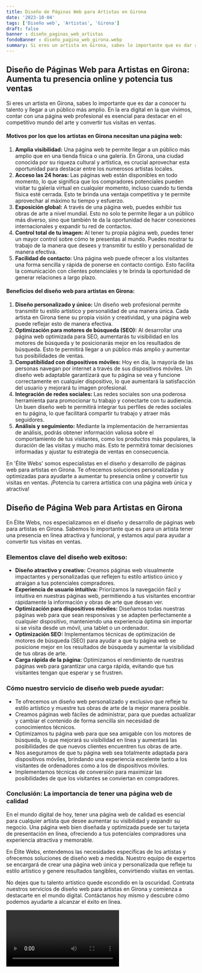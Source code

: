 ```yaml
---
title: Diseño de Páginas Web para Artistas en Girona
date: '2023-10-04'
tags: ['Diseño web', 'Artistas', 'Girona']
draft: false
banner : diseño_paginas_web_artistas
fondoBanner : diseño_pagina_web_girona.webp
summary: Si eres un artista en Girona, sabes lo importante que es dar a conocer tu talento y llegar a un público más amplio. En la era digital en la que vivimos, contar con una página web profesional es esencial para destacar en el competitivo mundo del arte y convertir tus visitas en ventas.
---
```


## **Diseño de Páginas Web para Artistas en Girona: Aumenta tu presencia online y potencia tus ventas**

Si eres un artista en Girona, sabes lo importante que es dar a conocer tu talento y llegar a un público más amplio. En la era digital en la que vivimos, contar con una página web profesional es esencial para destacar en el competitivo mundo del arte y convertir tus visitas en ventas.

#### **Motivos por los que los artistas en Girona necesitan una página web:**

1. **Amplia visibilidad:** Una página web te permite llegar a un público más amplio que en una tienda física o una galería. En Girona, una ciudad conocida por su riqueza cultural y artística, es crucial aprovechar esta oportunidad para destacar entre los numerosos artistas locales.
2. **Acceso las 24 horas:** Las páginas web están disponibles en todo momento, lo que significa que los compradores potenciales pueden visitar tu galería virtual en cualquier momento, incluso cuando tu tienda física esté cerrada. Esto te brinda una ventaja competitiva y te permite aprovechar al máximo tu tiempo y esfuerzo.
3. **Exposición global:** A través de una página web, puedes exhibir tus obras de arte a nivel mundial. Esto no solo te permite llegar a un público más diverso, sino que también te da la oportunidad de hacer conexiones internacionales y expandir tu red de contactos.
4. **Control total de tu imagen:** Al tener tu propia página web, puedes tener un mayor control sobre cómo te presentas al mundo. Puedes mostrar tu trabajo de la manera que desees y transmitir tu estilo y personalidad de manera efectiva.
5. **Facilidad de contacto:** Una página web puede ofrecer a los visitantes una forma sencilla y rápida de ponerse en contacto contigo. Esto facilita la comunicación con clientes potenciales y te brinda la oportunidad de generar relaciones a largo plazo.

#### **Beneficios del diseño web para artistas en Girona:**

1. **Diseño personalizado y único:** Un diseño web profesional permite transmitir tu estilo artístico y personalidad de una manera única. Cada artista en Girona tiene su propia visión y creatividad, y una página web puede reflejar esto de manera efectiva.
2. **Optimización para motores de búsqueda (SEO):** Al desarrollar una página web optimizada para SEO, aumentarás tu visibilidad en los motores de búsqueda y te posicionarás mejor en los resultados de búsqueda. Esto te permitirá llegar a un público más amplio y aumentar tus posibilidades de ventas.
3. **Compatibilidad con dispositivos móviles:** Hoy en día, la mayoría de las personas navegan por internet a través de sus dispositivos móviles. Un diseño web adaptable garantizará que tu página se vea y funcione correctamente en cualquier dispositivo, lo que aumentará la satisfacción del usuario y mejorará tu imagen profesional.
4. **Integración de redes sociales:** Las redes sociales son una poderosa herramienta para promocionar tu trabajo y conectarte con tu audiencia. Un buen diseño web te permitirá integrar tus perfiles de redes sociales en tu página, lo que facilitará compartir tu trabajo y atraer más seguidores.
5. **Análisis y seguimiento:** Mediante la implementación de herramientas de análisis, podrás obtener información valiosa sobre el comportamiento de tus visitantes, como los productos más populares, la duración de las visitas y mucho más. Esto te permitirá tomar decisiones informadas y ajustar tu estrategia de ventas en consecuencia.

En 'Élite Webs' somos especialistas en el diseño y desarrollo de páginas web para artistas en Girona. Te ofrecemos soluciones personalizadas y optimizadas para ayudarte a aumentar tu presencia online y convertir tus visitas en ventas. ¡Potencia tu carrera artística con una página web única y atractiva!

<GifSeo />

<Cta />

## Diseño de Página Web para Artistas en Girona

En Élite Webs, nos especializamos en el diseño y desarrollo de páginas web para artistas en Girona. Sabemos lo importante que es para un artista tener una presencia en línea atractiva y funcional, y estamos aquí para ayudar a convertir tus visitas en ventas.

### Elementos clave del diseño web exitoso:

- **Diseño atractivo y creativo:** Creamos páginas web visualmente impactantes y personalizadas que reflejen tu estilo artístico único y atraigan a tus potenciales compradores.
- **Experiencia de usuario intuitiva:** Priorizamos la navegación fácil y intuitiva en nuestras páginas web, permitiendo a tus visitantes encontrar rápidamente la información y obras de arte que desean ver.
- **Optimización para dispositivos móviles:** Diseñamos todas nuestras páginas web para que sean responsivas y se adapten perfectamente a cualquier dispositivo, manteniendo una experiencia óptima sin importar si se visita desde un móvil, una tablet o un ordenador.
- **Optimización SEO:** Implementamos técnicas de optimización de motores de búsqueda (SEO) para ayudar a que tu página web se posicione mejor en los resultados de búsqueda y aumentar la visibilidad de tus obras de arte.
- **Carga rápida de la página:** Optimizamos el rendimiento de nuestras páginas web para garantizar una carga rápida, evitando que tus visitantes tengan que esperar y se frustren.

### Cómo nuestro servicio de diseño web puede ayudar:

- Te ofrecemos un diseño web personalizado y exclusivo que refleje tu estilo artístico y muestre tus obras de arte de la mejor manera posible.
- Creamos páginas web fáciles de administrar, para que puedas actualizar y cambiar el contenido de forma sencilla sin necesidad de conocimientos técnicos.
- Optimizamos tu página web para que sea amigable con los motores de búsqueda, lo que mejorará su visibilidad en línea y aumentará las posibilidades de que nuevos clientes encuentren tus obras de arte.
- Nos aseguramos de que tu página web sea totalmente adaptada para dispositivos móviles, brindando una experiencia excelente tanto a los visitantes de ordenadores como a los de dispositivos móviles.
- Implementamos técnicas de conversión para maximizar las posibilidades de que los visitantes se conviertan en compradores.

### Conclusión: La importancia de tener una página web de calidad

En el mundo digital de hoy, tener una página web de calidad es esencial para cualquier artista que desee aumentar su visibilidad y expandir su negocio. Una página web bien diseñada y optimizada puede ser tu tarjeta de presentación en línea, ofreciendo a tus potenciales compradores una experiencia atractiva y memorable.

En Élite Webs, entendemos las necesidades específicas de los artistas y ofrecemos soluciones de diseño web a medida. Nuestro equipo de expertos se encargará de crear una página web única y personalizada que refleje tu estilo artístico y genere resultados tangibles, convirtiendo visitas en ventas.

No dejes que tu talento artístico quede escondido en la oscuridad. Contrata nuestros servicios de diseño web para artistas en Girona y comienza a destacarte en el mundo digital. Contáctanos hoy mismo y descubre cómo podemos ayudarte a alcanzar el éxito en línea.

<Video />

<CtaBot job='Artistas' city='Girona'/>

<Gmaps query='Girona+españa+maps' />